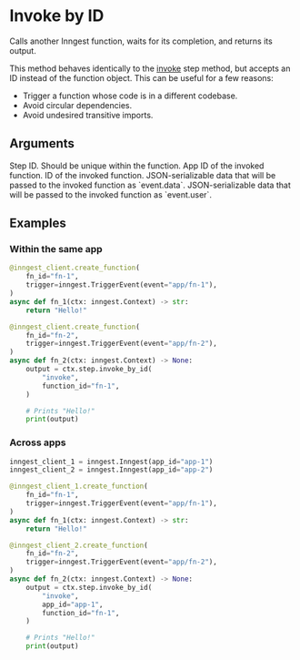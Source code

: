 
# Invoke by ID <VersionBadge version="v0.3.0+" />

Calls another Inngest function, waits for its completion, and returns its output.

This method behaves identically to the [invoke](/docs/reference/python/steps/invoke) step method, but accepts an ID instead of the function object. This can be useful for a few reasons:
- Trigger a function whose code is in a different codebase.
- Avoid circular dependencies.
- Avoid undesired transitive imports.

## Arguments

<Properties>
  <Property name="step_id" type="str" required>
    Step ID. Should be unique within the function.
  </Property>
  <Property name="app_id" type="str">
    App ID of the invoked function.
  </Property>
  <Property name="function_id" type="str" required>
    ID of the invoked function.
  </Property>
  <Property name="data" type="object">
    JSON-serializable data that will be passed to the invoked function as `event.data`.
  </Property>
  <Property name="user" type="object">
    JSON-serializable data that will be passed to the invoked function as `event.user`.
  </Property>
</Properties>

## Examples

### Within the same app

```py
@inngest_client.create_function(
    fn_id="fn-1",
    trigger=inngest.TriggerEvent(event="app/fn-1"),
)
async def fn_1(ctx: inngest.Context) -> str:
    return "Hello!"

@inngest_client.create_function(
    fn_id="fn-2",
    trigger=inngest.TriggerEvent(event="app/fn-2"),
)
async def fn_2(ctx: inngest.Context) -> None:
    output = ctx.step.invoke_by_id(
        "invoke",
        function_id="fn-1",
    )

    # Prints "Hello!"
    print(output)
```

### Across apps

```py
inngest_client_1 = inngest.Inngest(app_id="app-1")
inngest_client_2 = inngest.Inngest(app_id="app-2")

@inngest_client_1.create_function(
    fn_id="fn-1",
    trigger=inngest.TriggerEvent(event="app/fn-1"),
)
async def fn_1(ctx: inngest.Context) -> str:
    return "Hello!"

@inngest_client_2.create_function(
    fn_id="fn-2",
    trigger=inngest.TriggerEvent(event="app/fn-2"),
)
async def fn_2(ctx: inngest.Context) -> None:
    output = ctx.step.invoke_by_id(
        "invoke",
        app_id="app-1",
        function_id="fn-1",
    )

    # Prints "Hello!"
    print(output)
```

